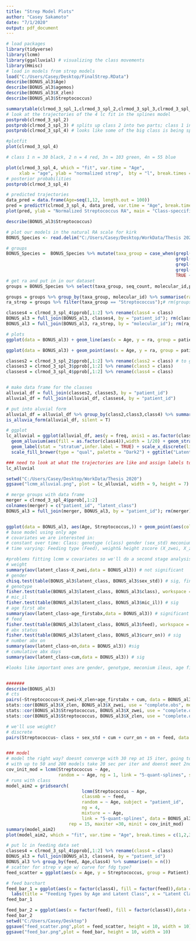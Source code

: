 ---
title: "Strep Model Plots"
author: "Casey Sakamoto"
date: "7/1/2020"
output: pdf_document
---

```{r setup, include=FALSE}
# load packages
library(tidyverse)
library(lcmm)
library(ggalluvial) # visualizing the class movements
library(Hmisc)
# load in models from strep models
load("C:/Users/Casey/Desktop/FinalStrep.RData")
describe(BONUS_al3$Age)
describe(BONUS_al3$agemos)
describe(BONUS_al3$X_zlen)
describe(BONUS_al3$Streptococcus)


```

```{r trajectories}
summarytable(clrmod_3_spl_1,clrmod_3_spl_2,clrmod_3_spl_3,clrmod_3_spl_4, which = c("G", "loglik", "npm", "AIC", "BIC", "%class"))
# look at the trajectories of the 4 lc fit in the splines model
postprob(clrmod_3_spl_2)
postprob(clrmod_3_spl_3) # splits up class 2 into two parts; class 1 in prev model = class 2 in this
postprob(clrmod_3_spl_4) # looks like some of the big class is being split up

#plotfit
plot(clrmod_3_spl_4)

# class 1 n = 30 black, 2 n = 4 red, 3n = 103 green, 4n = 55 blue

plot(clrmod_3_spl_4, which = "fit", var.time = "Age",
     xlab = "age", ylab = "normalized strep",  bty = "l", break.times = c(1,2,3,4,5,6,8,10,12), ylim = c(-6,2.5))
# posterior probabilities
postprob(clrmod_3_spl_4)

# predicted trajectories
data_pred = data.frame(Age=seq(1,12, length.out = 100))
pred = predictY(clrmod_3_spl_4, data_pred, var.time = "Age", break.times = c(1,2,3,4,5,6,8,10,12))
plot(pred, ylab = "Normalized Streptococcus RA", main = "Class-speccific Mean Predicted Trajectory")

describe(BONUS_al3$Streptococcus)
```

```{r traj natural scale}
# plot our models in the natural RA scale for kirk
BONUS_Species <- read.delim("C:/Users/Casey/Desktop/WorkData/Thesis 2020/BONUS_Species.txt")

# groups
BONUS_Species =  BONUS_Species %>% mutate(taxa_group = case_when(grepl("Veillonella", OTU_Name) ~ "Veillonella",
                                                                 grepl("Streptococcus", OTU_Name) ~ "Streptococcus",
                                                                 grepl("Prevotella", OTU_Name) ~ "Prevotella",
                                                                 grepl("Neisseria", OTU_Name) ~ "Neisseria",
                                                                 TRUE ~ "Other"))
# get ra and put in in our dataset
groups = BONUS_Species %>% select(taxa_group, seq_count, molecular_id,perc_total, Patient, Age, agemos,Num_Samples) %>% filter(Num_Samples > 2) %>% filter(!(molecular_id == "C02613" & agemos < 4.8)) %>% unique.data.frame()

groups = groups %>% group_by(taxa_group, molecular_id) %>% summarise(ra = sum(perc_total)) # 5155/5 = 1031 = # samples
ra_strep = groups %>% filter(taxa_group == "Streptococcus");# rm(groups)

classes4 = clrmod_3_spl_4$pprob[,1:2] %>% rename(class4 = class)
BONUS_al3 = full_join(BONUS_al3, classes4, by = "patient_id"); rm(classes4)
BONUS_al3 = full_join(BONUS_al3, ra_strep, by = "molecular_id"); rm(ra_strep)

# plots
ggplot(data = BONUS_al3) + geom_line(aes(x = Age, y = ra, group = patient_id)) + facet_wrap(~as.factor(class4)) + theme_classic() + ggtitle( "Subject Streptococcus Trajectory") + ylab("Streptococcus Relative Abundance")

ggplot(data = BONUS_al3) + geom_point(aes(x = Age, y = ra, group = patient_id)) + facet_wrap(~as.factor(class4)) + theme_classic() + ggtitle( "Subject Streptococcus Trajectory") + ylab("Streptococcus Relative Abundance") + geom_smooth(aes(x = Age, y = ra),method = "loess", se = F)
```

```{r alluvial}
classes2 = clrmod_3_spl_2$pprob[,1:2] %>% rename(class2 = class) # to get the classes for alluvial plots
classes3 = clrmod_3_spl_3$pprob[,1:2] %>% rename(class3 = class)
classes4 = clrmod_3_spl_4$pprob[,1:2] %>% rename(class4 = class)


# make data frame for the classes
alluvial_df = full_join(classes2, classes3, by = "patient_id")
alluvial_df = full_join(alluvial_df, classes4, by = "patient_id")

# put into aluvial form
alluvial_df = alluvial_df %>% group_by(class2,class3,class4) %>% summarise( freq=n())
is_alluvia_form(alluvial_df, silent = T)

# ggplot
lc_alluvial = ggplot(alluvial_df, aes(y = freq, axis1 = as.factor(class2), axis2 = as.factor(class3), axis3 = as.factor(class4))) + 
  geom_alluvium(aes(fill = as.factor(class4)),width = 1/20) + geom_stratum(width = 1/6, alpha = 0.5) +
  geom_label(stat = "stratum",infer.label = TRUE) + scale_x_discrete(limits = c("2 LC", "3 LC", "4 LC"), expand = c(0.05, 0.05)) + 
  scale_fill_brewer(type = "qual", palette = "Dark2") + ggtitle("Latent Class Models 2-4") + theme_classic() + ylab("Frequency")

### need to look at what the trajectories are like and assign labels to the groups to better understand what is happening
lc_alluvial

setwd("C:/Users/Casey/Desktop/WorkData/Thesis 2020")
ggsave("lcmm_alluvial.png", plot = lc_alluvial, width = 9, height = 7)
```

```{r covariate models}

# merge groups with data frame
merger = clrmod_3_spl_4$pprob[,1:2]
colnames(merger) = c("patient_id", "latent_class")
BONUS_al3 = full_join(merger, BONUS_al3, by = "patient_id"); rm(merger)


ggplot(data = BONUS_al3, aes(Age, Streptococcus,)) + geom_point(aes(color = factor(latent_class))) + scale_color_manual(values = c("black","red","green","blue")) + geom_smooth(method = loess, se = F) + theme_classic()
# base model using only age
# covariates we are interested in:
# constant over time: Class: genotype (class) gender (sex_std) meconium ileus (mic_il) age first abx (Age_firstabx)
# time varying: Feeding type (Feed), weight& height zscore (X_zwei, X_zlen), abx status (curr_on), # abx on (On), cumulative abx days (cum)

#problems fitting lcmm w covariates so we'll do a second stage analysis comparing covariates across groups for selection
# weight
summary(aov(latent_class~X_zwei,data = BONUS_al3)) # not significant 
# gender
chisq.test(table(BONUS_al3$latent_class, BONUS_al3$sex_std)) # sig, fine table
# genotype
fisher.test(table(BONUS_al3$latent_class, BONUS_al3$class), workspace = 2e8) # not sig, low table counts
# mic_il
fisher.test(table(BONUS_al3$latent_class, BONUS_al3$mic_il)) # sig
# age first abx
summary(aov(latent_class~age_firstabx,data = BONUS_al3)) # significant
# feed
fisher.test(table(BONUS_al3$latent_class, BONUS_al3$feed), workspace = 2e8) # sig
# abx status
fisher.test(table(BONUS_al3$latent_class, BONUS_al3$curr_on)) # sig
# number abx on
summary(aov(latent_class~on,data = BONUS_al3)) #sig
# cumulative abx days
summary(aov(latent_class~cum,data = BONUS_al3)) # sig

#looks like important ones are gender, genotype, meconium ileus, age first abx, feed, abx status, cumulative daysabx--- 3 lc new mod


#######
describe(BONUS_al3)
# cts
pairs(~Streptococcus+X_zwei+X_zlen+age_firstabx + cum, data = BONUS_al3) # zwei & zlen correlated. might use just one
stats::cor(BONUS_al3$X_zlen, BONUS_al3$X_zwei, use = "complete.obs", method = "spearman") # 0.7 corr
stats::cor(BONUS_al3$Streptococcus, BONUS_al3$X_zwei, use = "complete.obs",  method = "spearman") # 0.27
stats::cor(BONUS_al3$Streptococcus, BONUS_al3$X_zlen, use = "complete.obs", method = "spearman") # 0.13

# we'll use weight?
# discrete
pairs(Streptococcus~ class + sex_std + cum + curr_on + on + feed, data = BONUS_al3)


### model
# model the right way? doesnt converge with 30 rep at 15 iter, going to try and up it to see if it converges
# with up to 50 and 200 models take 20 sec per iter and doenst meet 2nd deriv or lieklihood criteria
cov_init_mod = lcmm(Streptococcus ~ Age,
                    random = ~ Age, ng = 1, link = "5-quant-splines", subject = "patient_id", data = BONUS_al3)
# runs with class
model_aim2 = gridsearch(
                             lcmm(Streptococcus ~ Age,
                             classmb = ~ feed,
                             random = ~ Age, subject = "patient_id",
                             ng = 4,
                             mixture = ~ Age,
                             link = "5-quant-splines", data = BONUS_al3),
                        rep = 15, maxiter =30, minit = cov_init_mod)
summary(model_aim2)
plot(model_aim2, which = "fit", var.time = "Age", break.times = c(1,2,3,4,5,6,8,10,12),legend = NULL)
```


```{r feeding figures}

# put lc in feeding data set
classes4 = clrmod_3_spl_4$pprob[,1:2] %>% rename(class4 = class)
BONUS_al3 = full_join(BONUS_al3, classes4, by = "patient_id")
BONUS_al3 %>% group_by(feed, Age,class4) %>% summarise(n = n())
# scatter for strep v age w/ curve for fdg type?
feed_scatter = ggplot(aes(x = Age, y = Streptococcus, group = Patient), data = BONUS_al3) + facet_wrap(~class4) + geom_point(aes(shape = feed, color = feed)) #+ geom_line(aes(color = feed))

# feed barchart
feed_bar_1 = ggplot(aes(x = factor(class4), fill = factor(feed)),data = BONUS_al3) + facet_wrap(~factor(Age)) + geom_bar(position = "fill") +
  labs(title = "Feeding Types by Age and Latent Class", x = "Latent Class", y = "Proportion" ) + scale_fill_discrete(name = "Feeding Type")
feed_bar_1

feed_bar_2 = ggplot(aes(x = factor(feed), fill = factor(class4)),data = BONUS_al3) + facet_wrap(~factor(Age)) + geom_bar(position = "fill") 
feed_bar_2
setwd("C:/Users/Casey/Desktop")
ggsave("feed_scatter.png",plot = feed_scatter, height = 10, width = 10)
ggsave("feed_bar.png",plot = feed_bar, height = 10, width = 10)
```